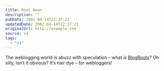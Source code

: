 ```yaml
---
title: Root Down
description: ""
pubDate: 2002-04-14T22:37:21
updatedDate: 2002-04-14T22:37:21
originalUrl: http://example.com
source: v1
tags:
  - "v1"
---
```


The weblogging world is abuzz with speculation &#8211; what _is_ [BlogRoots][1]? Oh silly, isn&#8217;t it obvious? It&#8217;s hair dye &#8211; for webloggers!

[1]: http://blogroots.com/
